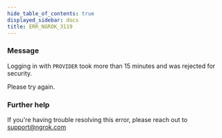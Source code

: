 ```yaml
---
hide_table_of_contents: true
displayed_sidebar: docs
title: ERR_NGROK_3119
---
```




### Message

Logging in with `PROVIDER` took more than 15 minutes and was rejected for security.

Please try again.

<ErrorDetails error="err_ngrok_3119" />

### Further help

If you're having trouble resolving this error, please reach out to [support@ngrok.com](mailto:support@ngrok.com?subject=Help%20with%20ERR_NGROK_3119)
